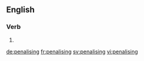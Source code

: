 ==English==

===Verb===
{{head|en|present participle}}

# {{present participle of|penalise|lang=en}}

[[de:penalising]]
[[fr:penalising]]
[[sv:penalising]]
[[vi:penalising]]